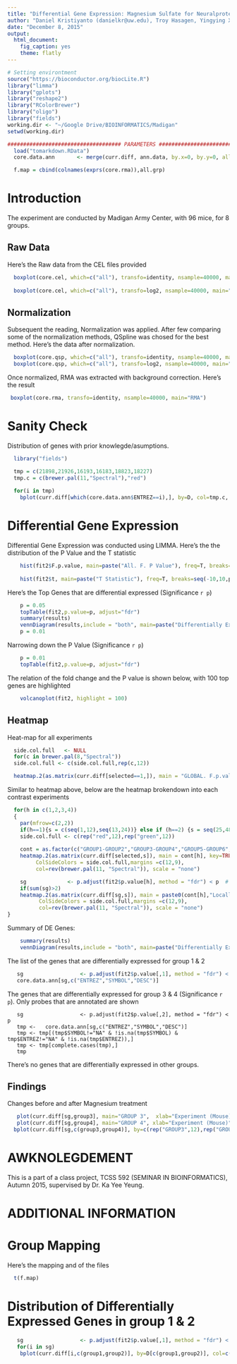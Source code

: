 ```yaml
---
title: "Differential Gene Expression: Magnesium Sulfate for Neuralprotection"
author: "Daniel Kristiyanto (danielkr@uw.edu), Troy Hasagen, Yingying Xia"
date: "December 8, 2015"
output: 
  html_document: 
    fig_caption: yes
    theme: flatly
---
```

```r
 
# Setting environtment
source("https://bioconductor.org/biocLite.R")
library("limma")
library("gplots")
library("reshape2")
library("RColorBrewer")
library("oligo")
library("fields")
working.dir <- "~/Google Drive/BIOINFORMATICS/Madigan"
setwd(working.dir)

#################################### PARAMETERS ######################################
  load("tomarkdown.RData")
  core.data.ann       <- merge(curr.diff, ann.data, by.x=0, by.y=0, all=T)

  f.map = cbind(colnames(exprs(core.rma)),all.grp)
```

# Introduction
The experiment are conducted by Madigan Army Center, with 96 mice, for 8 groups. 

## Raw Data
Here's the Raw data from the CEL files provided
```r
  boxplot(core.cel, which=c("all"), transfo=identity, nsample=40000, main="Raw Data (Log2)")
  
  boxplot(core.cel, which=c("all"), transfo=log2, nsample=40000, main="Raw Data (Log2)")
```

## Normalization
Subsequent the reading, Normalization was applied. After few comparing some of the normalization methods, QSpline was chosed for the best method. Here's the data after normalization.

```r
  boxplot(core.qsp, which=c("all"), transfo=identity, nsample=40000, main="QSpline Normalized")
  boxplot(core.qsp, which=c("all"), transfo=log2, nsample=40000, main="QSspline Normalized (Log2)")
```

Once normalized, RMA was extracted with background correction. Here's the result
```r
 boxplot(core.rma, transfo=identity, nsample=40000, main="RMA")
```

# Sanity Check
Distribution of genes with prior knowlegde/asumptions.
```r
  library("fields")

  tmp = c(21898,21926,16193,16183,18823,18227)
  tmp.c = c(brewer.pal(11,"Spectral"),"red")
  
  for(i in tmp)
    bplot(curr.diff[which(core.data.ann$ENTREZ==i),], by=D, col=tmp.c, horizontal=FALSE, main=paste(core.data.ann[which(core.data.ann$ENTREZ==i),"SYMBOL"],"ENTREZ:",i))

```


# Differential Gene Expression
Differential Gene Expression was conducted using LIMMA. 
Here's the the distribution of the P Value and the T statistic
```r

    hist(fit2$F.p.value, main=paste("All. F. P Value"), freq=T, breaks=seq(0,1,p), xlab="PValue", col=brewer.pal(11,"Spectral"))
    
    hist(fit2$t, main=paste("T Statistic"), freq=T, breaks=seq(-10,10,p), xlab="TStatistic", col=brewer.pal(12, "Paired"))

```

Here's the Top Genes that are differential expressed (Significance `r p`)

```r
    p = 0.05
    topTable(fit2,p.value=p, adjust="fdr")
    summary(results)
    vennDiagram(results,include = "both", main=paste("Differentially Expressed. P=",p))
    p = 0.01
```

Narrowing down the P Value (Significance `r p`)

```r
    p = 0.01
    topTable(fit2,p.value=p, adjust="fdr")
```

The relation of the fold change and the P value is shown below, with 100 top genes are highlighted

```r
    volcanoplot(fit2, highlight = 100)
```

## Heatmap
Heat-map for all experiments

```r
  side.col.full   <- NULL
  for(c in brewer.pal(8,"Spectral"))
  side.col.full <- c(side.col.full,rep(c,12))

  heatmap.2(as.matrix(curr.diff[selected==1,]), main = "GLOBAL. F.p.value<5%, Bon", key=TRUE, symkey=FALSE, density.info="none", trace="none", ColSideColors = side.col.full,margins =c(12,9), col=rev(brewer.pal(11, "Spectral")), scale = "none")
```

Similar to heatmap above, below are the heatmap brokendown into each contrast experiments
```r
  for(h in c(1,2,3,4))
  {
    par(mfrow=c(2,2))
    if(h==1){s = c(seq(1,12),seq(13,24))} else if (h==2) {s = seq(25,48)} else if (h==3) {s = seq(49,72)} else {s=seq(73:96)}
    side.col.full <- c(rep("red",12),rep("green",12))
  
    cont = as.factor(c("GROUP1-GROUP2","GROUP3-GROUP4","GROUP5-GROUP6","GROUP7-GROUP8"))
    heatmap.2(as.matrix(curr.diff[selected,s]), main = cont[h], key=TRUE, symkey=FALSE, density.info="none", trace="none",
         ColSideColors = side.col.full,margins =c(12,9),
         col=rev(brewer.pal(11, "Spectral")), scale = "none")

    sg             <- p.adjust(fit2$p.value[h], method = "fdr") < p  # P Adj ####
    if(sum(sg)>2)
    heatmap.2(as.matrix(curr.diff[sg,s]), main = paste0(cont[h],"Locally Diff Exp"), key=TRUE, symkey=FALSE, density.info="none", trace="none",
          ColSideColors = side.col.full,margins =c(12,9),
          col=rev(brewer.pal(11, "Spectral")), scale = "none")
}

```

Summary of DE Genes:
```r
    summary(results)
    vennDiagram(results,include = "both", main=paste("Differentially Expressed. P=",p))
```

The list of the genes that are differentially expressed for group 1 & 2 

```r
   sg                  <- p.adjust(fit2$p.value[,1], method = "fdr") < p
   core.data.ann[sg,c("ENTREZ","SYMBOL","DESC")]
```


The genes that are differentially expressed for group 3 & 4 (Significance `r p`).
Only probes that are annotated are shown

```rm
   sg                  <- p.adjust(fit2$p.value[,2], method = "fdr") < p
   tmp <-   core.data.ann[sg,c("ENTREZ","SYMBOL","DESC")]
   tmp <- tmp[(tmp$SYMBOL!="NA" & !is.na(tmp$SYMBOL) & tmp$ENTREZ!="NA" & !is.na(tmp$ENTREZ)),]
   tmp <- tmp[complete.cases(tmp),]
   tmp
```


There's no genes that are differentially expressed in other groups.

## Findings
Changes before and after Magnesium treatment
```r
   plot(curr.diff[sg,group3], main="GROUP 3",  xlab="Experiment (Mouse)", ylab="Expression Level", col="red")
   plot(curr.diff[sg,group4], main="GROUP 4", xlab="Experiment (Mouse)", ylab="Expression Level", col="blue")
  bplot(curr.diff[sg,c(group3,group4)], by=c(rep("GROUP3",12),rep("GROUP4",12)), col=c("red","green"), horizontal=FALSE,main=paste(core.data.ann[sg,"SYMBOL"],"ENTREZ:",core.data.ann[sg,"ENTREZ"]))

```

# AWKNOLEGDEMENT
This is a part of a class project, TCSS 592 (SEMINAR IN BIOINFORMATICS), Autumn 2015, supervised by Dr. Ka Yee Yeung.


# ADDITIONAL INFORMATION
# Group Mapping
Here's the mapping and of the files
```r
  t(f.map)
```

# Distribution of Differentially Expressed Genes in group 1 & 2
```r
   sg                  <- p.adjust(fit2$p.value[,1], method = "fdr") < p
   for(i in sg)
    bplot(curr.diff[i,c(group1,group2)], by=D[c(group1,group2)], col=c("blue","green"), horizontal=FALSE, main=paste(core.data.ann[which(core.data.ann$ENTREZ==i),"SYMBOL"],"ENTREZ:",i))
```